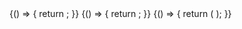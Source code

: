 
<Meta title="Expenses/ExpenseSummary" component={ExpenseSummary} />

<Canvas>
  <Story name="Invoice">
    {() => {
      return <ExpenseSummary host={openSourceHost} expense={expenseReceipt} />;
    }}
  </Story>
</Canvas>

<Canvas>
  <Story name="Receipt">
    {() => {
      return <ExpenseSummary host={openSourceHost} expense={expenseInvoice} />;
    }}
  </Story>
</Canvas>

<Canvas>
  <Story name="Loading">
    {() => {
      return (
        <ExpenseSummary isLoading={true} />
      );
    }}

  </Story>
</Canvas>

